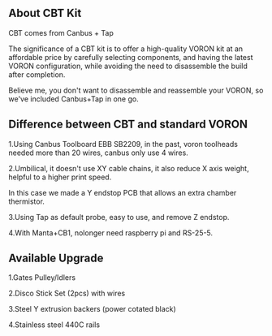 ## About CBT Kit

CBT comes from Canbus + Tap

The significance of a CBT kit is to offer a high-quality VORON kit at an affordable price by carefully selecting components, and having the latest VORON configuration, while avoiding the need to disassemble the build after completion.

Believe me, you don't want to disassemble and reassemble your VORON, so we've included Canbus+Tap in one go.



## Difference between CBT and standard VORON

1.Using Canbus Toolboard EBB SB2209, in the past, voron toolheads needed more than 20 wires, canbus only use 4 wires.

2.Umbilical, it doesn't use XY cable chains, it also reduce X axis weight, helpful to a higher print speed.

In this case we made a Y endstop PCB that allows an extra chamber thermistor.

3.Using Tap as default probe, easy to use, and remove Z endstop.

4.With Manta+CB1, nolonger need raspberry pi and RS-25-5.



## Available Upgrade

1.Gates Pulley/Idlers

2.Disco Stick Set (2pcs) with wires

3.Steel Y extrusion backers (power cotated black)

4.Stainless steel 440C rails

